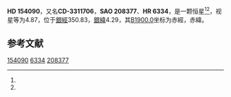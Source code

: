 {{Starbox begin
| name = HD 154090
}}
{{Starbox observe
| epoch = [[J2000.0|J2000.0]]
| constell = {{星座名待查}}<ref name=SIMBAD>{{cite web
 | url=http://simbad.u-strasbg.fr/simbad/sim-id?Ident=HR+6334
 | title =Pulsating variable Star
 | publisher=Centre de Données astronomiques de Strasbourg
 | work=SIMBAD
 | accessdate=2012-07-13}}</ref><ref name=DATA>{{cite web
 | url=http://vizier.u-strasbg.fr/viz-bin/VizieR-5?-out.add=.&-source=5050&-corr=PK=HR&-out.max=9999&HR=6334
 | title=VizieR Detailed Page
 | accessdate=2012-07-13
 | archive-date=2016-03-04
 | archive-url=https://web.archive.org/web/20160304213202/http://vizier.u-strasbg.fr/viz-bin/VizieR-5?-out.add=.&-source=5050&-corr=PK=HR&-out.max=9999&HR=6334
 | dead-url=no
 }}</ref>
| 星官 = 
| ra = {{RA|17|4|49.4}}<ref name=SIMBAD /><ref name=DATA />
| dec = {{DEC|-34|7|22}}<ref name=SIMBAD /><ref name=DATA />
| appmag_v = 4.87<ref name=SIMBAD /><ref name=DATA />
}}
{{Starbox character
| class = B1Ia<ref name=SIMBAD /><ref name=DATA />
| b-v = 0.26<ref name=SIMBAD /><ref name=DATA />
| u-b = -0.68<ref name=SIMBAD /><ref name=DATA />
| r-i = 0.17<ref name=SIMBAD /><ref name=DATA />
| variable = 
}}
{{Starbox astrometry
| radial_v = -0.68
| prop_mo_ra = 4
| parallax = 
| p_error = 
}}
{{Starbox catalog
| names =CD-3311706，[[SAO星表|SAO]] 208377，[[HD星表|HD]] 154090，[[HR星表|HR]] 6334}}
{{Starbox reference |Simbad=HR+6334}}
{{Starbox end}}

'''HD 154090'''，又名'''CD-3311706'''，'''SAO 208377'''、'''HR 6334'''，是一颗恒星<ref name=SIMBAD /><ref name=DATA />，视星等为4.87，位于[[銀道座標系|銀經]]350.83，[[銀道座標系|銀緯]]4.29，其[[B1900.0|B1900.0]]坐标为赤經{{RA|16|58|14.5}}，赤緯{{DEC|-33|4.29|56}}。

== 参考文献 ==
{{reflist}}

{{star-stub}}

[[Category:HD和HDE天體|154090]]
[[Category:HR天體|6334]]
[[Category:SAO天體|208377]]